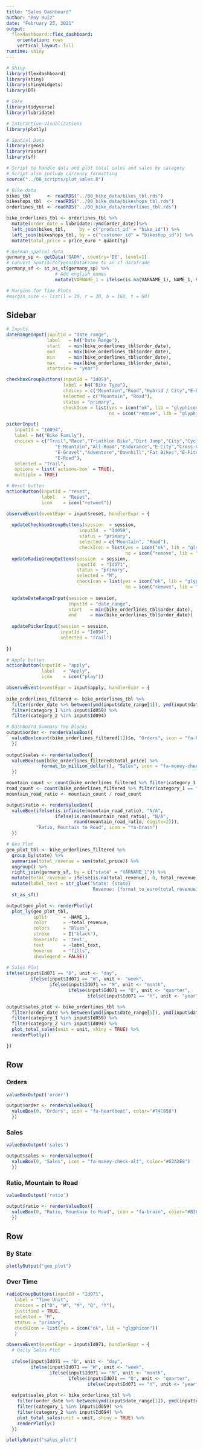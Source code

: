 ```yaml
---
title: "Sales Dashboard"
author: "Roy Ruiz"
date: "February 25, 2021"
output: 
  flexdashboard::flex_dashboard:
    orientation: rows
    vertical_layout: fill
runtime: shiny
---
```


<!-- Step 1 (shown above): Initialize the layout -->

<!-- Step 2: Load the libraries -->

```r
# Shiny
library(flexdashboard)
library(shiny)
library(shinyWidgets)
library(DT)

# Core
library(tidyverse)
library(lubridate)

# Interactive Visualizations
library(plotly)

# Spatial Data
library(rgeos)
library(raster)
library(sf)

# Script to handle data and plot total sales and sales by category
# Script also include currency formatting
source("../00_scripts/plot_sales.R")
```


<!-- Step 3: Code preparation -->

```r
# Bike data
bikes_tbl      <- readRDS("../00_bike_data/bikes_tbl.rds")
bikeshops_tbl  <- readRDS("../00_bike_data/bikeshops_tbl.rds")
orderlines_tbl <- readRDS("../00_bike_data/orderlines_tbl.rds")

bike_orderlines_tbl <- orderlines_tbl %>%
  mutate(order_date = lubridate::ymd(order_date))%>%
  left_join(bikes_tbl,     by = c("product_id" = "bike_id")) %>%
  left_join(bikeshops_tbl, by = c("customer_id" = "bikeshop_id")) %>%
  mutate(total_price = price_euro * quantity)

# German spatial data
germany_sp <- getData('GADM', country='DE', level=1) 
# Convert SpatialPolygonsDataFrame to an sf dataframe
germany_sf <- st_as_sf(germany_sp) %>% 
                  # Add english names
                  mutate(VARNAME_1 = ifelse(is.na(VARNAME_1), NAME_1, VARNAME_1))

# Margins for Time Plots
#margin_size <- list(l = 20, r = 20, b = 160, t = 60)
```

<!-- Step 4: Wrangle and plot data in a new section -->

Sidebar {.sidebar}
------------------------

```r
# Inputs
dateRangeInput(inputId = "date_range", 
               label   = h4("Date Range"), 
               start   = min(bike_orderlines_tbl$order_date),
               end     = max(bike_orderlines_tbl$order_date),
               min     = min(bike_orderlines_tbl$order_date),
               max     = max(bike_orderlines_tbl$order_date),
               startview = "year")

checkboxGroupButtons(inputId = "Id059",
                     label = h4("Bike Type"),
                     choices = c("Mountain","Road","Hybrid / City","E-Bikes","Gravel"),
                     selected = c("Mountain", "Road"),
                     status = "primary",
                     checkIcon = list(yes = icon("ok", lib = "glyphicon"),
                                      no = icon("remove", lib = "glyphicon")))

pickerInput(
   inputId = "Id094",
   label = h4("Bike Family"), 
   choices = c("Trail","Race","Triathlon Bike","Dirt Jump","City","Cyclocross","Enduro",
                  "E-Mountain","All-Road","Endurance","E-City","Cross-Country","Touring",
                  "E-Gravel","Adventure","Downhill","Fat Bikes","E-Fitness","E-Trekking",
                  "E-Road"),
   selected = "Trail",
   options = list(`actions-box` = TRUE),
   multiple = TRUE)
```


```r
# Reset button
actionButton(inputId = "reset", 
             label   = "Reset", 
             icon    = icon("retweet"))

observeEvent(eventExpr = input$reset, handlerExpr = {
  
  updateCheckboxGroupButtons(session  = session, 
                           inputId  = "Id059",
                           status = "primary",
                           selected = c("Mountain", "Road"),
                           checkIcon = list(yes = icon("ok", lib = "glyphicon"),
                                            no = icon("remove", lib = "glyphicon")))
  updateRadioGroupButtons(session  = session,
                          inputId  = "Id071",
                          status = "primary",
                          selected = "M",
                          checkIcon = list(yes = icon("ok", lib = "glyphicon"),
                                            no = icon("remove", lib = "glyphicon")))
  
  updateDateRangeInput(session = session, 
                       inputId = "date_range", 
                       start   = min(bike_orderlines_tbl$order_date),
                       end     = max(bike_orderlines_tbl$order_date))
  
  updatePickerInput(session = session,
                    inputId = "Id094",
                    selected = "Trail")
  
})

# Apply button
actionButton(inputId = "apply", 
             label   = "Apply", 
             icon    = icon("play"))

observeEvent(eventExpr = input$apply, handlerExpr = {    
   
bike_orderlines_filtered <- bike_orderlines_tbl %>%
  filter(order_date %>% between(ymd(input$date_range[1]), ymd(input$date_range[2]))) %>%
  filter(category_1 %in% input$Id059) %>%
  filter(category_2 %in% input$Id094)

# Dashboard Summary top blocks
output$order <- renderValueBox({
  valueBox(count(bike_orderlines_filtered[1])$n, "Orders", icon = "fa-heartbeat")
  })
  
output$sales <- renderValueBox({
  valueBox(sum(bike_orderlines_filtered$total_price) %>% 
             format_to_million_dollar(), "Sales", icon = "fa-money-check-alt")
  })

mountain_count <- count(bike_orderlines_filtered %>% filter(category_1 == "Mountain"))$n
road_count <- count(bike_orderlines_filtered %>% filter(category_1 == "Road"))$n
mountain_road_ratio <- mountain_count / road_count

output$ratio <- renderValueBox({
  valueBox(ifelse(is.infinite(mountain_road_ratio), "N/A", 
                  ifelse(is.nan(mountain_road_ratio), "N/A", 
                         round(mountain_road_ratio, digits=2))),
           "Ratio, Mountain to Road", icon = "fa-brain")
  })

# Geo Plot
geo_plot_tbl <- bike_orderlines_filtered %>%
  group_by(state) %>%
  summarise(total_revenue = sum(total_price)) %>%
  ungroup() %>%
  right_join(germany_sf, by = c("state" = "VARNAME_1")) %>% 
  mutate(total_revenue = ifelse(is.na(total_revenue), 0, total_revenue)) %>% 
  mutate(label_text = str_glue("State: {state}
                                Revenue: {format_to_euro(total_revenue)}")) %>% 
  st_as_sf()

output$geo_plot <- renderPlotly(
  plot_ly(geo_plot_tbl,
          split      = ~NAME_1,
          color      = ~total_revenue,
          colors     = "Blues",
          stroke     = I("black"),
          hoverinfo  = 'text',
          text       = ~label_text,
          hoveron    = "fills",
          showlegend = FALSE))
 
# Sales Plot
ifelse(input$Id071 == "D", unit <- "day",
         ifelse(input$Id071 == "W", unit <- "week",
                ifelse(input$Id071 == "M", unit <- "month",
                       ifelse(input$Id071 == "Q", unit <- "quarter",
                              ifelse(input$Id071 == "Y", unit <- "year")))))

output$sales_plot <- bike_orderlines_tbl %>%
  filter(order_date %>% between(ymd(input$date_range[1]), ymd(input$date_range[2]))) %>%
  filter(category_1 %in% input$Id059) %>%
  filter(category_2 %in% input$Id094) %>%
  plot_total_sales(unit = unit, shiny = TRUE) %>%
  renderPlotly()

})
```


Row {data-height=100}
-------------------------------------

### Orders

```r
valueBoxOutput('order')

output$order <- renderValueBox({
  valueBox(0, "Orders", icon = "fa-heartbeat", color="#74C858")
  })
```


### Sales

```r
valueBoxOutput('sales')

output$sales <- renderValueBox({
  valueBox(0, "Sales", icon = "fa-money-check-alt", color="#63A2E8")
  })
```   


### Ratio, Mountain to Road

```r
valueBoxOutput('ratio')

output$ratio <- renderValueBox({
  valueBox(0, "Ratio, Mountain to Road", icon = "fa-brain", color="#B383CB")
  })
```


Row {data-width=750}
---------------------------------------------------------------

### By State
```r
plotlyOutput("geo_plot")
```

### Over Time

```r
radioGroupButtons(inputId = "Id071",
   label = "Time Unit",
   choices = c("D", "W", "M", "Q", "Y"),
   justified = TRUE,
   selected = "M",
   status = "primary",
   checkIcon = list(yes = icon("ok", lib = "glyphicon"))
   )

observeEvent(eventExpr = input$Id071, handlerExpr = {
  # Daily Sales Plot
  
  ifelse(input$Id071 == "D", unit <- "day",
         ifelse(input$Id071 == "W", unit <- "week",
                ifelse(input$Id071 == "M", unit <- "month",
                       ifelse(input$Id071 == "Q", unit <- "quarter",
                              ifelse(input$Id071 == "Y", unit <- "year")))))
  
  output$sales_plot <- bike_orderlines_tbl %>%
    filter(order_date %>% between(ymd(input$date_range[1]), ymd(input$date_range[2]))) %>%
    filter(category_1 %in% input$Id059) %>%
    filter(category_2 %in% input$Id094) %>%
    plot_total_sales(unit = unit, shiny = TRUE) %>%
    renderPlotly()
  })

plotlyOutput("sales_plot")
```